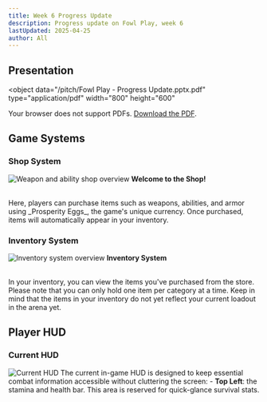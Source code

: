 ```yaml
---
title: Week 6 Progress Update
description: Progress update on Fowl Play, week 6
lastUpdated: 2025-04-25
author: All
---
```


## Presentation

<object
  data="/pitch/Fowl Play - Progress Update.pptx.pdf"
  type="application/pdf"
  width="800"
  height="600"
>
  <p>
    Your browser does not support PDFs.
    <a href="/pitch/Fowl Play - Progress Update.pptx.pdf">Download the PDF</a>.
  </p>
</object>

## Game Systems

### Shop System

![Weapon and ability shop overview](../../../../../assets/fowl-play/production/pitches/week-6-progress/shop_overview.png)
**Welcome to the Shop!**

<br />
Here, players can purchase items such as weapons, abilities, and armor using _Prosperity
Eggs_, the game's unique currency. Once purchased, items will automatically appear
in your inventory.

### Inventory System

![Inventory system overview](../../../../../assets/fowl-play/production/pitches/week-6-progress/inventory_overview.png)
**Inventory System**

<br />
In your inventory, you can view the items you've purchased from the store. Please
note that you can only hold one item per category at a time. Keep in mind that the
items in your inventory do not yet reflect your current loadout in the arena yet.

## Player HUD

### Current HUD

![Current HUD](../../../../../assets/fowl-play/production/pitches/week-6-progress/hud_overview.png)
The current in-game HUD is designed to keep essential combat information accessible without cluttering the screen: - **Top Left**: the stamina and health bar. This area is reserved for quick-glance survival stats.
